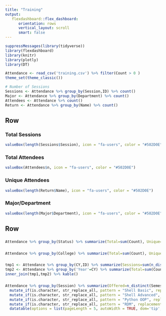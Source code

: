 ```yaml
---
title: "Training"
output: 
   flexdashboard::flex_dashboard:
      orientation: rows
      vertical_layout: scroll
      smart: false
---
```


<script>
$(document).ready(function() {
  $('.navbar').remove();
  $('body').css('padding-top', '0px');
});
</script>
<style>
.navbar {
  background-color:#502D0E;
}
.navbar-brand {
color:white!important;
}
</style>

```r
suppressMessages(library(tidyverse))
library(flexdashboard)
library(knitr)
library(plotly)
library(DT)

Attendance <- read_csv('training.csv') %>% filter(Count > 0 )
theme_set(theme_classic())
```

```r
# Number of Sessions
Sessions <- Attendance %>% group_by(Session,ID) %>% count()
Major <- Attendance %>% group_by(Department) %>% count()
Attendees <- Attendance %>% count()
Return <- Attendance %>% group_by(Name) %>% count()
```



Row
------------------------------------

### Total Sessions

```r
valueBox(length(Sessions$Session), icon = "fa-users", color = "#502D0E")
```

###  Total Attendees

```r
valueBox(Attendees$n, icon = "fa-users", color = "#502D0E")
```

###  Unique Attendees

```r
valueBox(length(Return$Name), icon = "fa-users", color = "#502D0E")
```

###  Major/Department

```r
valueBox(length(Major$Department), icon = "fa-users", color = "#502D0E")
```


Row 
-------------------------------------------------

### 

```r
Attendance %>% group_by(Status) %>% summarize(Total=sum(Count), Unique=sum(n_distinct(Name))) %>% kable()
```

### 

```r
Attendance %>% group_by(College) %>% summarize(Total=sum(Count), Unique=sum(n_distinct(Name))) %>% kable()
```

### 

```r
tmp1 <- Attendance %>% group_by(CY,ID) %>% summarize(Sessions=sum(n_distinct(Session))) %>% group_by('Year'=CY) %>% summarize(Sessions=sum(Sessions))
tmp2 <- Attendance %>% group_by('Year'=CY) %>% summarize(Total=sum(Count), Unique=sum(n_distinct(Name))) 
inner_join(tmp1,tmp2) %>% kable()
```

###

```r
Attendance %>% group_by(Session) %>% summarize(Offered=n_distinct(Semester),Attendee=sum(Count),Unique=sum(n_distinct(Name))) %>% arrange(-Offered) %>%
  mutate_if(is.character, str_replace_all, pattern = "Shell Basic", replacement = "Basic Shell Scripting") %>%
  mutate_if(is.character, str_replace_all, pattern = "Shell Advanced", replacement = "Advanced Shell Scripting") %>%
  mutate_if(is.character, str_replace_all, pattern = "Python OOP", replacement = "Python Object Oriented Programming") %>%
  mutate_if(is.character, str_replace_all, pattern = "RDM", replacement = "Research Data Management") %>%
  datatable(options = list(pageLength = 5, autoWidth = TRUE, dom='tip', scrollY = '200px'), , rownames = FALSE)
```
